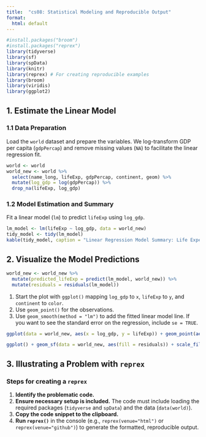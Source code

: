 ```yaml
---
title:  "cs08: Statistical Modeling and Reproducible Output"
format:
  html: default
---
```


```r
#install.packages("broom")
#install.packages("reprex")
library(tidyverse)
library(sf)
library(spData)
library(knitr)
library(reprex) # For creating reproducible examples
library(broom)
library(viridis)
library(ggplot2)
```

## 1. Estimate the Linear Model

### 1.1 Data Preparation

Load the `world` dataset and prepare the variables. We log-transform GDP per capita (`gdpPercap`) and remove missing values (`NA`) to facilitate the linear regression fit.

```r
world <- world
world_new <- world %>%
  select(name_long, lifeExp, gdpPercap, continent, geom) %>%
  mutate(log_gdp = log(gdpPercap)) %>%
  drop_na(lifeExp, log_gdp)
```

### 1.2 Model Estimation and Summary

Fit a linear model (`lm`) to predict `lifeExp` using `log_gdp`.

```r
lm_model <- lm(lifeExp ~ log_gdp, data = world_new)
tidy_model <- tidy(lm_model)
kable(tidy_model, caption = "Linear Regression Model Summary: Life Expectancy vs. Log GDP", digits = 2)
```

## 2. Visualize the Model Predictions

```r
world_new <- world_new %>%
  mutate(predicted_lifeExp = predict(lm_model, world_new)) %>%
  mutate(residuals = residuals(lm_model))
```

1.  Start the plot with `ggplot()` mapping `log_gdp` to `x`, `lifeExp` to `y`, and `continent` to `color`.
2.  Use `geom_point()` for the observations.
3.  Use `geom_smooth(method = "lm")` to add the fitted linear model line. If you want to see the standard error on the regression, include `se = TRUE`.

```r
ggplot(data = world_new, aes(x = log_gdp, y = lifeExp)) + geom_point(aes(color = continent)) + geom_smooth(method = "lm", se = TRUE)

ggplot() + geom_sf(data = world_new, aes(fill = residuals)) + scale_fill_continuous(palette = "viridis")
```

## 3. Illustrating a Problem with `reprex`

### Steps for creating a `reprex`

1.  **Identify the problematic code.** 
2.  **Ensure necessary setup is included.** The code must include loading the required packages (`tidyverse` and `spData`) and the data (`data(world)`).
3.  **Copy the code snippet to the clipboard.**
4.  **Run `reprex()`** in the console (e.g., `reprex(venue="html")` or `reprex(venue="github")`) to generate the formatted, reproducible output.
